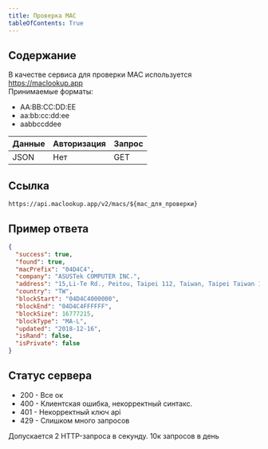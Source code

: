 ```yaml
---
title: Проверка MAC
tableOfContents: True
---
```


## Содержание

В качестве сервиса для проверки MAC используется https://maclookup.app <br/>
Принимаемые форматы:

- AA:BB:CC:DD:EE
- aa:bb:cc:dd:ee
- aabbccddee

| Данные | Авторизация | Запрос |
| ------ | ----------- | ------ |
| JSON   | Нет         | GET    |

## Ссылка

`https://api.maclookup.app/v2/macs/${mac_для_проверки}`

## Пример ответа

```json
{
  "success": true,
  "found": true,
  "macPrefix": "04D4C4",
  "company": "ASUSTek COMPUTER INC.",
  "address": "15,Li-Te Rd., Peitou, Taipei 112, Taiwan, Taipei Taiwan 112, TW",
  "country": "TW",
  "blockStart": "04D4C4000000",
  "blockEnd": "04D4C4FFFFFF",
  "blockSize": 16777215,
  "blockType": "MA-L",
  "updated": "2018-12-16",
  "isRand": false,
  "isPrivate": false
}
```

## Статус сервера

- 200 - Все ок
- 400 - Клиентская ошибка, некорректный синтакс.
- 401 - Некорректный ключ api
- 429 - Слишком много запросов

Допускается 2 HTTP-запроса в секунду. 10к запросов в день
